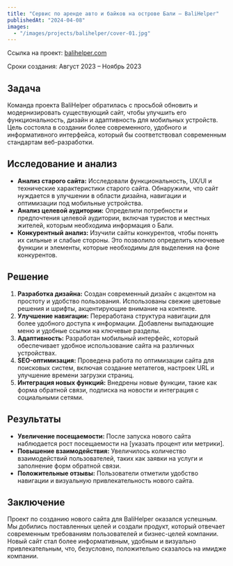 ```yaml
---
title: "Сервис по аренде авто и байков на острове Бали – BaliHelper"
publishedAt: "2024-04-08"
images:
  - "/images/projects/balihelper/cover-01.jpg"
---
```


Ссылка на проект: [balihelper.com](https://balihelper.com)

Сроки создания: Август 2023 – Ноябрь 2023

## Задача
Команда проекта BaliHelper обратилась с просьбой обновить и модернизировать существующий сайт, чтобы улучшить его функциональность, дизайн и адаптивность для мобильных устройств. Цель состояла в создании более современного, удобного и информативного интерфейса, который бы соответствовал современным стандартам веб-разработки.

## Исследование и анализ
- **Анализ старого сайта:** Исследовали функциональность, UX/UI и технические характеристики старого сайта. Обнаружили, что сайт нуждается в улучшении в области дизайна, навигации и оптимизации под мобильные устройства.
- **Анализ целевой аудитории:** Определили потребности и предпочтения целевой аудитории, включая туристов и местных жителей, которым необходима информация о Бали.
- **Конкурентный анализ:** Изучили сайты конкурентов, чтобы понять их сильные и слабые стороны. Это позволило определить ключевые функции и элементы, которые необходимы для выделения на фоне конкурентов.

## Решение
1. **Разработка дизайна:** Создан современный дизайн с акцентом на простоту и удобство пользования. Использованы свежие цветовые решения и шрифты, акцентирующие внимание на контенте.
2. **Улучшение навигации:** Переработана структура навигации для более удобного доступа к информации. Добавлены выпадающие меню и удобные ссылки на ключевые разделы.
3. **Адаптивность:** Разработан мобильный интерфейс, который обеспечивает удобное использование сайта на различных устройствах.
4. **SEO-оптимизация:** Проведена работа по оптимизации сайта для поисковых систем, включая создание метатегов, настроек URL и улучшение времени загрузки страниц.
5. **Интеграция новых функций:** Внедрены новые функции, такие как форма обратной связи, подписка на новости и интеграция с социальными сетями.

## Результаты
- **Увеличение посещаемости:** После запуска нового сайта наблюдается рост посещаемости на [указать процент или метрики].
- **Повышение взаимодействия:** Увеличилось количество взаимодействий пользователей, таких как заявки на услуги и заполнение форм обратной связи.
- **Положительные отзывы:** Пользователи отметили удобство навигации и визуальную привлекательность нового сайта.

## Заключение
Проект по созданию нового сайта для BaliHelper оказался успешным. Мы добились поставленных целей и создали продукт, который отвечает современным требованиям пользователей и бизнес-целей компании. Новый сайт стал более информативным, удобным и визуально привлекательным, что, безусловно, положительно сказалось на имидже компании.

